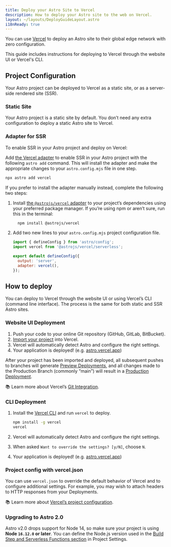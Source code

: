 ```yaml
---
title: Deploy your Astro Site to Vercel
description: How to deploy your Astro site to the web on Vercel.
layout: ~/layouts/DeployGuideLayout.astro
i18nReady: true
---
```


You can use [Vercel](http://vercel.com/) to deploy an Astro site to their global edge network with zero configuration.

This guide includes instructions for deploying to Vercel through the website UI or Vercel's CLI.

## Project Configuration

Your Astro project can be deployed to Vercel as a static site, or as a server-side rendered site (SSR).

### Static Site

Your Astro project is a static site by default. You don’t need any extra configuration to deploy a static Astro site to Vercel. 

### Adapter for SSR

To enable SSR in your Astro project and deploy on Vercel:

Add [the Vercel adapter](/en/guides/integrations-guide/vercel/) to enable SSR in your Astro project with the following `astro add` command. This will install the adapter and make the appropriate changes to your `astro.config.mjs` file in one step.

```bash
npx astro add vercel
```

If you prefer to install the adapter manually instead, complete the following two steps:

1. Install [the `@astrojs/vercel` adapter](/en/guides/integrations-guide/vercel/) to your project’s dependencies using your preferred package manager. If you’re using npm or aren’t sure, run this in the terminal:

    ```bash
      npm install @astrojs/vercel
    ```

1. Add two new lines to your `astro.config.mjs` project configuration file.

    ```js title="astro.config.mjs" ins={2, 5-6}
    import { defineConfig } from 'astro/config';
    import vercel from '@astrojs/vercel/serverless';

    export default defineConfig({
      output: 'server',
      adapter: vercel(),
    });
    ```

## How to deploy

You can deploy to Vercel through the website UI or using Vercel’s CLI (command line interface). The process is the same for both static and SSR Astro sites.

### Website UI Deployment

1. Push your code to your online Git repository (GitHub, GitLab, BitBucket).
2. [Import your project](https://vercel.com/new) into Vercel.
3. Vercel will automatically detect Astro and configure the right settings.
4. Your application is deployed! (e.g. [astro.vercel.app](https://astro.vercel.app/))

After your project has been imported and deployed, all subsequent pushes to branches will generate [Preview Deployments](https://vercel.com/docs/concepts/deployments/preview-deployments), and all changes made to the Production Branch (commonly “main”) will result in a [Production Deployment](https://vercel.com/docs/concepts/deployments/environments#production).

📚 Learn more about Vercel’s [Git Integration](https://vercel.com/docs/concepts/git).


### CLI Deployment

1. Install the [Vercel CLI](https://vercel.com/cli) and run `vercel` to deploy.

    ```bash
    npm install -g vercel
    vercel
    ```

2. Vercel will automatically detect Astro and configure the right settings.
3. When asked `Want to override the settings? [y/N]`, choose `N`.
4. Your application is deployed! (e.g. [astro.vercel.app](https://astro.vercel.app/))


### Project config with vercel.json

You can use `vercel.json` to override the default behavior of Vercel and to configure additional settings. For example, you may wish to attach headers to HTTP responses from your Deployments. 

📚 Learn more about [Vercel’s project configuration](https://vercel.com/docs/project-configuration).

### Upgrading to Astro 2.0
Astro v2.0 drops support for Node 14, so make sure your project is using **Node `16.12.0` or later**. You can define the Node.js version used in the [Build Step and Serverless Functions section](https://vercel.com/changelog/node-js-version-now-customizable-in-the-project-settings) in Project Settings.

